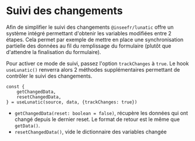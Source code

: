 # Suivi des changements

Afin de simplifier le suivi des changements `@inseefr/lunatic` offre un système intégré permettant d'obtenir les variables modifiées entre 2 étapes. Cela permet par exemple de mettre en place une synchronisation partielle des données au fil du remplissage du formulaire (plutôt que d'attendre la finalisation du formulaire).

Pour activer ce mode de suivi, passez l'option `trackChanges` à `true`. Le hook `useLunatic()` renverra alors 2 méthodes supplémentaires permettant de contrôler le suivi des changements.

```tsx
const {
    getChangedData,
    resetChangedData,
} = useLunatic(source, data, {trackChanges: true})
```

- `getChangedData(reset: boolean = false)`, récupère les données qui ont changé depuis le dernier reset. Le format de retour est le même que `getData()`.
- `resetChangedData()`, vide le dictionnaire des variables changée
